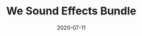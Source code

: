 ---
title: We Sound Effects Bundle
date: 2020-07-11
category:
  - Audio
external_link: https://wesoundeffects.com/we-sound-effects-bundle-2020/
related_engine: Any Engine
externals_profile:
    name: We Sound
---